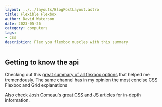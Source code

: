 ```yaml
---
layout: ../../layouts/BlogPostLayout.astro
title: Flexible Flexbox
author: David Waterson
date: 2023-05-26
category: computers
tags:
- css
description: Flex you flexbox muscles with this summary
---
```


## Getting to know the api 

Checking out this [great summary of all flexbox options](https://www.youtube.com/watch?v=phWxA89Dy94&t=241s) that helped me tremendously.
The same channel has in my opinion the most concise CSS Flexbox and Grid explanations

Also check [Josh Comeau's great CSS and JS articles](https://www.joshwcomeau.com/tutorials/css/) for in-depth information.


